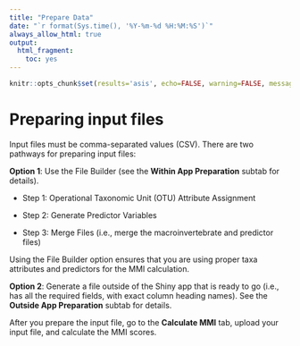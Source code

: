 ```yaml
---
title: "Prepare Data"
date: "`r format(Sys.time(), '%Y-%m-%d %H:%M:%S')`"
always_allow_html: true
output:
  html_fragment:
    toc: yes
---
```


```r
knitr::opts_chunk$set(results='asis', echo=FALSE, warning=FALSE, message = FALSE)
```

# Preparing input files

Input files must be comma-separated values (CSV). There are two pathways for preparing input files:

**Option 1**: Use the File Builder (see the **Within App Preparation** subtab for details).

-   Step 1: Operational Taxonomic Unit (OTU) Attribute Assignment

-   Step 2: Generate Predictor Variables

-   Step 3: Merge Files (i.e., merge the macroinvertebrate and predictor files)

Using the File Builder option ensures that you are using proper taxa attributes and predictors for the MMI calculation.

**Option 2**: Generate a file outside of the Shiny app that is ready to go (i.e., has all the required fields, with exact column heading names). See the **Outside App Preparation** subtab for details.

After you prepare the input file, go to the **Calculate MMI** tab, upload your input file, and calculate the MMI scores.
